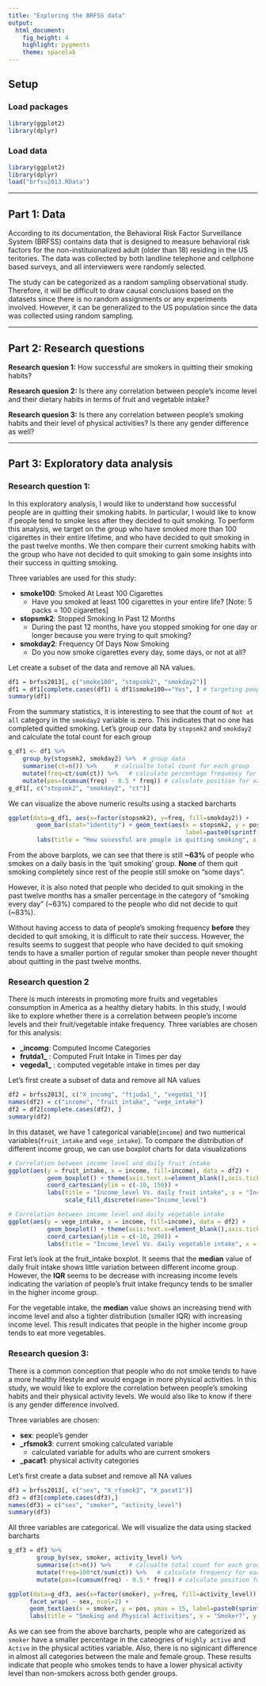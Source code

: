 ```yaml
---
title: "Exploring the BRFSS data"
output: 
  html_document: 
    fig_height: 4
    highlight: pygments
    theme: spacelab
---
```


## Setup

### Load packages

```r
library(ggplot2)
library(dplyr)
```

### Load data

```r
library(ggplot2)
library(dplyr)
load("brfss2013.RData")
```



* * *

## Part 1: Data
According to its documentation, the Behavioral Risk Factor Surveillance System (BRFSS) contains data that is designed to measure behavioral risk factors for the non-instituionalized adult (older than 18) residing in the US teritories. The data was collected by both landline telephone and cellphone based surveys, and all interviewers were randomly selected.

The study can be categorized as a random sampling observational study. Therefore, it will be difficult to draw causal conclusions based on the datasets since there is no random assignments or any experiments involved. However, it can be generalized to the US population since the data was collected using random sampling.



* * *

## Part 2: Research questions

**Research quesion 1:**
How successful are smokers in quitting their smoking habits?

**Research quesion 2:**
Is there any correlation between people's income level and their dietary habits in terms of fruit and vegetable intake?

**Research quesion 3:**
Is there any correlation between people's smoking habits and their level of physical activities? Is there any gender difference as well?

* * *

## Part 3: Exploratory data analysis

### Research question 1:

In this exploratory analysis, I would like to understand how successful people are in quitting their smoking habits. In particular, I would like to know if people tend to smoke less after they decided to quit smoking. To perform this analysis, we target on the group who have smoked more than 100 cigarettes in their entire lifetime, and who have decided to quit smoking in the past twelve months. We then compare their current smoking habits with the group who have not decided to quit smoking to gain some insights into their success in quitting smoking.

Three variables are used for this study:  

* **smoke100**: Smoked At Least 100 Cigarettes  
    + Have you smoked at least 100 cigarettes in your entire life? [Note: 5 packs = 100 cigarettes]
* **stopsmk2**: Stopped Smoking In Past 12 Months
    + During the past 12 months, have you stopped smoking for one day or longer because you were trying to quit smoking?
* **smokday2**: Frequency Of Days Now Smoking
    + Do you now smoke cigarettes every day, some days, or not at all?

Let create a subset of the data and remove all NA values.

```r
df1 = brfss2013[, c("smoke100", "stopsmk2", "smokday2")]
df1 = df1[complete.cases(df1) & df1$smoke100=="Yes", ] # targeting people who have smoked more than 100 cigarettes
summary(df1)

```
From the summary statistics, it is interesting to see that the count of `Not at all` category in the `smokday2` variable is zero. This indicates that no one has completed quitted smoking. Let's group our data by `stopsmk2` and `smokday2` and calculate the total count for each group


```r
g_df1 <- df1 %>%
    group_by(stopsmk2, smokday2) %>%  # group data
    summarise(ct=n()) %>%     # calcualte total count for each group
    mutate(freq=ct/sum(ct)) %>%   # calculate percentage frequency for each group
    mutate(pos=(cumsum(freq) - 0.5 * freq)) # calculate position for value labels for barcharts
g_df1[, c("stopsmk2", "smokday2", "ct")]
```

We can visualize the above numeric results using a stacked barcharts
```r
ggplot(data=g_df1, aes(x=factor(stopsmk2), y=freq, fill=smokday2)) + 
        geom_bar(stat="identity") + geom_text(aes(x = stopsmk2, y = pos, 
                                                  label=paste0(sprintf("%.2f", 100*freq), "%")), size=4) +
        labs(title = "How sucessful are people in quitting smoking", x = "Decided to quit in the past twelve month", y = "percentage(%)") + scale_fill_discrete(name="Frequency of days now smoking")

```  


From the above barplots, we can see that there is still **~63%** of people who smokes on a daily basis in the 'quit smoking' group. **None** of them quit smoking completely since rest of the people still smoke on "some days". 

However, it is also noted that people who decided to quit smoking in the past twelve months has a smaller percentage in the category of "smoking every day" (~63%) compared to the people who did not decide to quit (~83%). 

Without having access to data of people's smoking frequency **before** they decided to quit smoking, it is difficult to rate their success. However, the results seems to suggest that people who have decided to quit smoking tends to have a smaller portion of regular smoker than people never thought about quitting in the past twelve months. 


### Research question 2
There is much interests in promoting more fruits and vegetables consumption in America as a healthy dietary habits. In this study, I would like to explore whether there is a correlation between people's income levels and their fruit/vegetable intake frequency.
Three variables are chosen for this analysis:

* **\_incomg**: Computed Income Categories  
* **frutda1_** : Computed Fruit Intake in Times per day
* **vegeda1_** : computed vegetable intake in times per day


Let's first create a subset of data and remove all NA values

```r
df2 = brfss2013[, c("X_incomg", "ftjuda1_", "vegeda1_")]
names(df2) = c("income", "fruit_intake", "vege_intake")
df2 = df2[complete.cases(df2), ]
summary(df2)
```
In this dataset,  we have 1 categorical variable(`income`) and two numerical variables(`fruit_intake` and `vege_intake`). To compare the distribution of different income group, we can use boxplot charts for data visualizations

```r
# Correlation between income level and daily fruit intake
ggplot(aes(y = fruit_intake, x = income, fill=income), data = df2) + 
           geom_boxplot() + theme(axis.text.x=element_blank(),axis.ticks.x=element_blank())+
           coord_cartesian(ylim = c(-10, 150)) +
           labs(title = "Income_level Vs. daily fruit intake", x = "Income_level", y = "Frequency") + 
                scale_fill_discrete(name="Income_level")

# Correlation between income level and daily vegetable intake
ggplot(aes(y = vege_intake, x = income, fill=income), data = df2) + 
           geom_boxplot() + theme(axis.text.x=element_blank(),axis.ticks.x=element_blank())+
           coord_cartesian(ylim = c(-10, 200)) +
           labs(title = "Income_level Vs. daily vegetable intake", x = "Income_level", y = "Frequency") + scale_fill_discrete(name="Income_level")

```

First let's look at the fruit_intake boxplot. It seems that the **median** value of daily fruit intake shows little variation between different income group. However, the **IQR** seems to be decrease with increasing income levels indicating the variation of people's fruit intake frequncy tends to be smaller in the higher income group.

For the vegetable intake, the **median** value shows an increasing trend with income level and also a tighter distribution (smaller IQR) with increasing income level. This result indicates that people in the higher income group tends to eat more vegetables.

### Research quesion 3:
There is a common conception that people who do not smoke tends to have a more healthy lifestyle and would engage in more physical activities. In this study, we would like to explore the correlation between people's smoking habits and their physical activity levels. We would also like to know if there is any gender difference involved.

Three variables are chosen:

* **sex**: people's gender
* **\_rfsmok3**: current smoking calculated variable
    + calculated variable for adults who are current smokers
* **\_pacat1**: physical activity categories

Let's first create a data subset and remove all NA values
```r
df3 = brfss2013[, c("sex", "X_rfsmok3", "X_pacat1")]
df3 = df3[complete.cases(df3),]
names(df3) = c("sex", "smoker", "activity_level")
summary(df3)
```

All three variables are categorical. We will visualize the data using stacked barcharts

```r
g_df3 = df3 %>%
        group_by(sex, smoker, activity_level) %>%
        summarise(ct=n()) %>%     # calcualte total count for each group
        mutate(freq=100*ct/sum(ct)) %>%   # calculate frequency for each group
        mutate(pos=(cumsum(freq) - 0.5 * freq)) # calculate position for value labels
```

```r
ggplot(data=g_df3, aes(x=factor(smoker), y=freq, fill=activity_level)) + geom_bar(stat='identity')+  
      facet_wrap( ~ sex, ncol=2) +
      geom_text(aes(x = smoker, y = pos, ymax = 15, label=paste0(sprintf("%.2f", freq), "%")), size=4) +
      labs(title = "Smoking and Physical Activities", x = "Smoker?", y = "Percentage(%)") 
```

As we can see from the above barcharts, people who are categorized as `smoker` have a smaller percentage in the cateogries of `Highly active` and `Active` in the physical actities variable. Also, there is no siginicant difference in almost all categories between the male and female group. These results indicate that people who smokes tends to have a lower physical activity level than non-smokers across both gender groups.